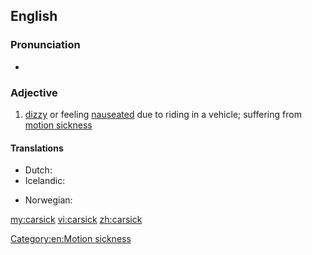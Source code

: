 ==English==

===Pronunciation===
* {{rhymes|ɑː(r)sɪk}}

===Adjective===
{{en-adj}}

# [[dizzy]] or feeling [[nauseated]] due to riding in a vehicle; suffering from [[motion sickness]]

====Translations====
{{trans-top|feeling nauseated due to riding in a vehicle}}
* Dutch: {{t-|nl|wagenziek}}
* Icelandic: {{t-|is|bílveikur}}
{{trans-mid}}
* Norwegian: {{t-|no|bilsyk}}
{{trans-bottom}}

[[Category:en:Motion sickness]]

[[my:carsick]]
[[vi:carsick]]
[[zh:carsick]]